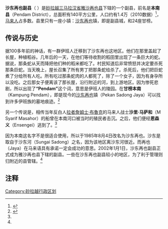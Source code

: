 {{noteTA|G1=melayu}}
{{Infobox Settlement
|name=沙东再也副县
|official_name=Daerah Kecil Sadong Jaya
|image_blank_emblem = Flag of Sarawak.svg
|blank_emblem_type = 砂拉越县
|image_map = 
|mapsize=225px
|subdivision_type=州属
|subdivision_name=[[砂拉越|砂拉越]]
|subdivision_type1=省
|subdivision_name1=[[三马拉汉省|三马拉汉省]]
|subdivision_type2=县
|subdivision_name2=[[雅沙再也县|雅沙再也县]]
|area_total_km2 = 140.00
|population_total = 14514
|population_density_km2 = auto
|population_as_of = 2010
|blank2_name = 族群
|blank2_info = [[马来人|马来人]] (75.4%), [[伊班族|伊班人]] (5.1%), [[华人|华人]] (5.9%) , [[马兰诺族|马兰诺人]] (5.0%)与 其他 (8.6%) 
|seat_type =县城
|seat = [[沙东再也|沙东再也]]镇
|parts_type = 地方政府
|parts = [[哥打三马拉汉市议会|哥打三马拉汉市议会]] ''Kota Samarahan Municipal Council (MPKS)''
|website=[http://www.asajayado.sarawak.gov.my/ 雅沙再也县公署官方网站]{{ms}}
}}

'''沙东再也副县'''（''{{lang-en|Sadong Jaya Sub-District}} {{lang-ms|Daerah Kecil Sadong Jaya}}''）是[[砂拉越|砂拉越]][[三马拉汉省|三马拉汉省]][[雅沙再也县|雅沙再也县]]下辖的一个副县，前名是'''本南县'''（Pendam District），总面积有140平方公里，人口约有1.4万（2010数据）<ref>{{cite web| title =沙东再也副县人口| publisher =雅沙再也县公署| date =2011-12-22| url =http://www.asajayado.sarawak.gov.my/modules/web/page.php?id=76&menu_id=0&sub_id=102| accessdate =2011年12月22日}}{{dead link|date=2018年3月 |bot=InternetArchiveBot |fix-attempted=yes }}{{ms}}</ref>，[[马来人|马来人]]占多数。县里只有一座小镇：[[沙东再也|沙东再也]]镇，即是副县城，和24座甘榜。

== 传说与历史 ==
据100多年前的神话，有一群伊班人迁移到了沙东再也这地区。他们在那里盖起了长屋，种植稻谷。几年后的一天，在他们等待收割的稻田里出现了一条巨大的蛇。据说，那条蛇从天而降把他们种的稻米都吃了。村民知道后非常愤怒并决定要杀死那条巨蛇。当天晚上，屋长召集了所有男丁把那条蛇给杀了。杀死后，他们把巨蛇煮了分给所有人吃。所有吃过那条蛇肉的人都死了，除了一个女子，因为有身孕所以没吃。之后那女子便离该了那长屋，沿行附近的河，到上游地区。因为惨死悲剧，所以出现了'''“Pendam”'''这个词，意思是伊班人的陵园。在'''甘榜本南'''（Kampung Pendam），即是现今的[[沙东再也|沙东再也]]镇（Pekan Sadong Jaya）可以找到许多伊班族的墓地痕迹。<ref name="sadongjaya1">{{cite web| title =沙东再也副县历史| publisher =雅沙再也县公署| date =2011-12-22| url =http://www.asajayado.sarawak.gov.my/modules/web/page.php?id=77&menu_id=0&sub_id=101| accessdate =2011年12月22日}}{{dead link|date=2018年3月 |bot=InternetArchiveBot |fix-attempted=yes }}{{ms}}</ref>

另一个传说是，相传当年反白人[[拉者|拉者]][[詹姆士·布魯克|詹姆士·布魯克]]的马来人战士'''沙里·马萨和'''（M Syarif Masahor）的船曾在本南河口被当时的殖民者击沉。之后，他们便经'''恩森义'''（Ensengei）逃到了{{le|Lingga, Malaysia|Lingga|龙芽|}}。<ref name="sadongjaya1"/>

因为本南这名字不是很适合使用，所以于1985年8月4日改名为沙东再也。沙东是取自于沙东河（Sungai Sadong）之名，因为该地区离沙东河很近。而再也（Jaya）在马来语具有承诺一定会成功的意思。2002年1月1日，沙东再也副县正式成为雅沙再也县下辖的副县。一些在沙东再也副县较小的地区，为了利于管理则归附近的县管辖。<ref name="sadongjaya1"/>

== 注释 ==
{{reflist}}

{{砂拉越}}
[[Category:砂拉越行政区划|Category:砂拉越行政区划]]